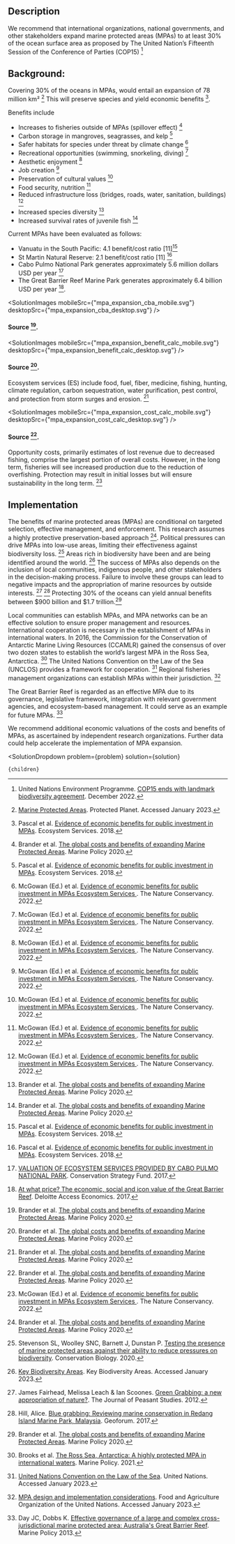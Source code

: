 


## Description
We recommend that international organizations, national governments, and other stakeholders expand marine protected areas (MPAs) to at least 30% of the ocean surface area as proposed by The United Nation’s Fifteenth Session of the Conference of Parties (COP15)  [^"1"]


## Background:
Covering 30% of the oceans in MPAs, would entail an expansion of 78 million km² [^"3"] This will preserve species and yield economic benefits [^"5"].


Benefits include
- Increases to fisheries outside of MPAs (spillover effect) [^"8"]
- Carbon storage in mangroves, seagrasses, and kelp [^"5"]
- Safer habitats for species under threat by climate change [^"4"]
- Recreational opportunities (swimming, snorkeling, diving) [^"4"]
- Aesthetic enjoyment [^"4"]
- Job creation [^"4"]
- Preservation of cultural values [^"4"]
- Food security, nutrition [^"4"]
- Reduced infrastructure loss (bridges, roads, water, sanitation, buildings) [^"4"]
- Increased species diversity [^"8"]
- Increased survival rates of juvenile fish [^"8"]

Current MPAs have been evaluated as follows:
- Vanuatu in the South Pacific: 4.1 benefit/cost ratio [11][^"11"]
- St Martin Natural Reserve: 2.1 benefit/cost ratio [11] [^"11"]
- Cabo Pulmo National Park generates approximately 5.6 million dollars USD per year [^"12"]
- The Great Barrier Reef Marine Park generates approximately 6.4 billion USD per year [^"13"].

<SolutionImages 
  mobileSrc={"mpa_expansion_cba_mobile.svg"}
  desktopSrc={"mpa_expansion_cba_desktop.svg"}
/>
#### Source [^"8"].

<SolutionImages 
  mobileSrc={"mpa_expansion_benefit_calc_mobile.svg"}
  desktopSrc={"mpa_expansion_benefit_calc_desktop.svg"}
/>
#### Source [^"8"].

Ecosystem services (ES) include food, fuel, fiber, medicine, fishing, hunting, climate regulation, carbon sequestration, water purification, pest control, and protection from storm surges and erosion. [^"8"]

<SolutionImages 
  mobileSrc={"mpa_expansion_cost_calc_mobile.svg"}
  desktopSrc={"mpa_expansion_cost_calc_desktop.svg"}
/>
#### Source [^"8"].

Opportunity costs, primarily estimates of lost revenue due to decreased fishing, comprise the largest portion of overall costs. However, in the long term, fisheries will see increased production due to the reduction of overfishing. Protection may result in initial losses but will ensure sustainability in the long term. [^"4"]

## Implementation
The benefits of marine protected areas (MPAs) are conditional on targeted selection, effective management, and enforcement. This research assumes a highly protective preservation-based approach [^"8"]. Political pressures can drive MPAs into low-use areas, limiting their effectiveness against biodiversity loss. [^"15"] Areas rich in biodiversity have been and are being identified around the world. [^"17"] The success of MPAs also depends on the inclusion of local communities, indigenous people, and other stakeholders in the decision-making process. Failure to involve these groups can lead to negative impacts and the appropriation of marine resources by outside interests. [^"9"] [^"10"] Protecting 30% of the oceans can yield annual benefits between $900 billion and $1.7 trillion.[^"8"]

Local communities can establish MPAs, and MPA networks can be an effective solution to ensure proper management and resources. International cooperation is necessary in the establishment of MPAs in international waters. In 2016, the Commission for the Conservation of Antarctic Marine Living Resources (CCAMLR) gained the consensus of over two dozen states to establish the world’s largest MPA in the Ross Sea, Antarctica. [^"14"]
The United Nations Convention on the Law of the Sea (UNCLOS) provides a framework for cooperation. [^"6"] Regional fisheries management organizations can establish MPAs within their jurisdiction. [^"7"]

The Great Barrier Reef is regarded as an effective MPA due to its governance, legislative framework, integration with relevant government agencies, and ecosystem-based management. It could serve as an example for future MPAs. [^"16"]

We recommend additional economic valuations of the costs and benefits of MPAs, as ascertained by independent research organizations. Further data could help accelerate the implementation of MPA expansion.


[^"1"]: United Nations Environment Programme. [COP15 ends with landmark biodiversity agreement](https://www.unep.org/news-and-stories/story/cop15-ends-landmark-biodiversity-agreement). December 2022.

[^"3"]: [Marine Protected Areas](https://www.protectedplanet.net/en/thematic-areas/marine-protected-areas). Protected Planet. Accessed January 2023.

[^"4"]: McGowan (Ed.) et al. [Evidence of economic benefits for public investment in MPAs Ecosystem Services
](https://research.vu.nl/ws/files/118602886/Evidence_of_economic_benefits_for_public_investment_in_MPAs.pdf). The Nature Conservancy. 2022.

[^"5"]: Pascal et al. [Evidence of economic benefits for public investment in MPAs](https://research.vu.nl/ws/files/118602886/Evidence_of_economic_benefits_for_public_investment_in_MPAs.pdf). Ecosystem Services. 2018.

[^"6"]: [United Nations Convention on the Law of the Sea](https://www.un.org/depts/los/convention_agreements/texts/unclos/unclos_e.pdf). United Nations. Accessed January 2023.

[^"7"]: [MPA design and implementation considerations](https://www.fao.org/fishery/en/topic/4410). Food and Agriculture Organization of the United Nations. Accessed January 2023.

[^"8"]: Brander et al. [The global costs and benefits of expanding Marine Protected Areas](https://research.vu.nl/ws/portalfiles/portal/123662876/The_global_costs_and_benefits_of_expanding_Marine_Protected_Areas.pdf). Marine Policy 2020.

[^"9"]: James Fairhead, Melissa Leach & Ian Scoones. [Green Grabbing: a new appropriation of nature?](https://www.tandfonline.com/doi/full/10.1080/03066150.2012.671770). The Journal of Peasant Studies. 2012.

[^"10"]: Hill, Alice. [Blue grabbing: Reviewing marine conservation in Redang Island Marine Park, Malaysia](https://www.sciencedirect.com/science/article/abs/pii/S0016718516303001?via%3Dihub). Geoforum. 2017.

[^"11"]: Pascal et al. [Evidence of economic benefits for public investment in MPAs](https://research.vu.nl/ws/files/118602886/Evidence_of_economic_benefits_for_public_investment_in_MPAs.pdf). Ecosystem Services. 2018.

[^"12"]: [VALUATION OF ECOSYSTEM SERVICES PROVIDED BY CABO PULMO NATIONAL PARK](https://parks.berkeley.edu/sites/parks.berkeley.edu/files/ECO_caboPolicyBrief_ingFL_0.pdf). Conservation Strategy Fund. 2017.

[^"13"]: [At what price? The economic, social and icon value of the Great Barrier Reef](https://www2.deloitte.com/content/dam/Deloitte/au/Documents/Economics/deloitte-au-economics-great-barrier-reef-230617.pdf). Deloitte Access Economics. 2017.

[^"14"]: Brooks et al. [The Ross Sea, Antarctica: A highly protected MPA in international waters](https://www.sciencedirect.com/science/article/pii/S0308597X21004061). Marine Policy. 2021.

[^"15"]: Stevenson SL, Woolley SNC, Barnett J, Dunstan P. [Testing the presence of marine protected areas against their ability to reduce pressures on biodiversity](https://conbio.onlinelibrary.wiley.com/doi/abs/10.1111/cobi.13429). Conservation Biology. 2020.

[^"16"]: Day JC, Dobbs K. [Effective governance of a large and complex cross-jurisdictional marine protected area: Australia's Great Barrier Reef](https://www.sciencedirect.com/science/article/abs/pii/S0308597X12002618). Marine Policy 2013.

[^"17"]: [Key Biodiversity Areas](https://www.keybiodiversityareas.org/). Key Biodiversity Areas. Accessed January 2023.


  <SolutionDropdown 
    problem={problem} 
    solution={solution}
  >
    {children}
  </SolutionDropdown>